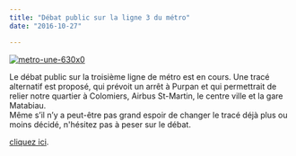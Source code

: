 ```yaml
---
title: "Débat public sur la ligne 3 du métro"
date: "2016-10-27"

---
```


[![metro-une-630x0](/uploads/metro-une-630x0-300x200.jpg)](http://fontaines-garonne.fr/wp-content/uploads/2016/10/metro-une-630x0.jpg)

Le débat public sur la troisième ligne de métro est en cours. Une tracé alternatif est proposé, qui prévoit un arrêt à Purpan et qui permettrait de relier notre quartier à Colomiers, Airbus St-Martin, le centre ville et la gare Matabiau.  
Même s’il n’y a peut-être pas grand espoir de changer le tracé déjà plus ou moins décidé, n'hésitez pas à peser sur le débat.

[cliquez ici](https://metroligne3toulouse.debatpublic.fr/argumentaire-citoyen-faveur-dune-ligne-metro-optimisee).
